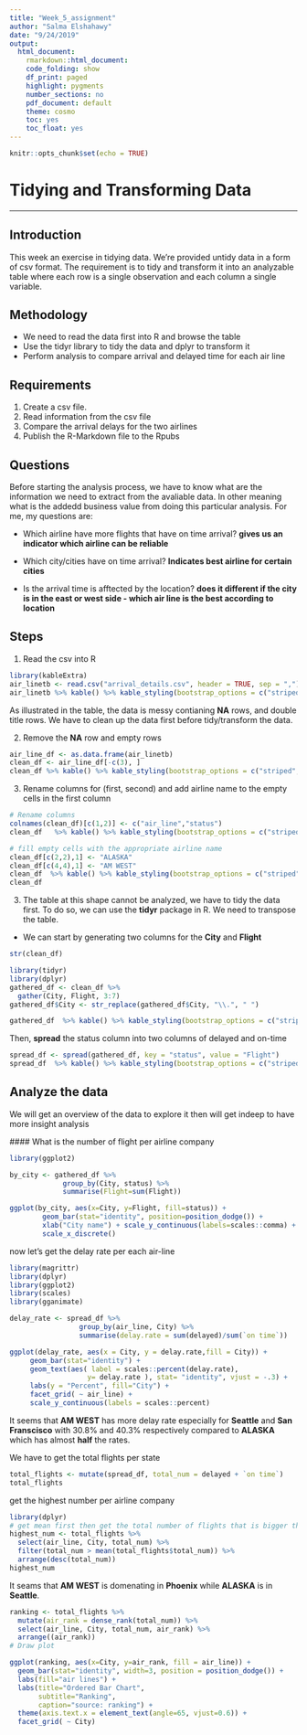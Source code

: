 ```yaml
---
title: "Week_5_assignment"
author: "Salma Elshahawy"
date: "9/24/2019"
output:
  html_document:
    rmarkdown::html_document:
    code_folding: show
    df_print: paged
    highlight: pygments
    number_sections: no
    pdf_document: default
    theme: cosmo
    toc: yes
    toc_float: yes
---
```


```r
knitr::opts_chunk$set(echo = TRUE)
```
# Tidying and Transforming Data 
________________________________

## Introduction 

This week an exercise in tidying data. We’re provided untidy data in a form of csv format. The requirement is to tidy and transform it into an analyzable table where each row is a single observation and each column a single variable.

## Methodology

+ We need to read the data first into R and browse the table
+ Use the tidyr library to tidy the data and dplyr to transform it
+ Perform analysis to compare arrival and delayed time for each air line

## Requirements 

1. Create a csv file. 
2. Read information from the csv file
3. Compare the arrival delays for the two airlines
4. Publish the R-Markdown file to the Rpubs

## Questions

Before starting the analysis process, we have to know what are the information we need to extract from the avaliable data. In other meaning what is the addedd business value from doing this particular analysis. For me, my questions are: 

+ Which airline have more flights that have on time arrival? 
  **gives us an indicator which airline can be reliable**
  
+ Which city/cities have on time arrival? 
  **Indicates best airline for certain cities**
  
+ Is the arrival time is afftected by the location? 
  **does it different if the city is in the east or west side - which air line is the best according to location** 

## Steps

1. Read the csv into R


```r
library(kableExtra)
air_linetb <- read.csv("arrival_details.csv", header = TRUE, sep = ",")
air_linetb %>% kable() %>% kable_styling(bootstrap_options = c("striped", "hover", "condensed", "responsive")) %>% scroll_box(width="100%",height="300px")
```

As illustrated in the table, the data is messy contianing **NA** rows, and double title rows. We have to clean up the data first before tidy/transform the data. 

2. Remove the **NA** row and empty rows


```r
air_line_df <- as.data.frame(air_linetb)
clean_df <- air_line_df[-c(3), ]
clean_df %>% kable() %>% kable_styling(bootstrap_options = c("striped", "hover", "condensed", "responsive")) %>% scroll_box(width="100%",height="300px")
```

3. Rename columns for (first, second) and add airline name to the empty cells in the first column

```r
# Rename columns
colnames(clean_df)[c(1,2)] <- c("air_line","status")
clean_df   %>% kable() %>% kable_styling(bootstrap_options = c("striped", "hover", "condensed", "responsive")) %>% scroll_box(width="100%",height="300px")

```


```r
# fill empty cells with the appropriate airline name
clean_df[c(2,2),1] <- "ALASKA"
clean_df[c(4,4),1] <- "AM WEST"
clean_df  %>% kable() %>% kable_styling(bootstrap_options = c("striped", "hover", "condensed", "responsive")) %>% scroll_box(width="100%",height="300px")
clean_df
```

3. The table at this shape cannot be analyzed, we have to tidy the data first. To do so, we can use the **tidyr** package in R. We need to transpose the table. 

+ We can start by generating two columns for the **City** and **Flight**

```r
str(clean_df)
```

```r
library(tidyr)
library(dplyr)
gathered_df <- clean_df %>%
  gather(City, Flight, 3:7)
gathered_df$City <- str_replace(gathered_df$City, "\\.", " ")

gathered_df  %>% kable() %>% kable_styling(bootstrap_options = c("striped", "hover", "condensed", "responsive")) %>% scroll_box(width="100%",height="300px")
```


Then, **spread** the status column into two columns of delayed and on-time

```r
spread_df <- spread(gathered_df, key = "status", value = "Flight")
spread_df  %>% kable() %>% kable_styling(bootstrap_options = c("striped", "hover", "condensed", "responsive")) %>% scroll_box(width="100%",height="300px")

```


## Analyze the data

We will get an overview of the data to explore it then will get indeep to have more insight analysis

  #### What is the number of flight per airline company
  
```r
library(ggplot2)

by_city <- gathered_df %>%
             group_by(City, status) %>%
             summarise(Flight=sum(Flight))

ggplot(by_city, aes(x=City, y=Flight, fill=status)) +
        geom_bar(stat="identity", position=position_dodge()) +
        xlab("City name") + scale_y_continuous(labels=scales::comma) +
        scale_x_discrete()
```

now let's get the delay rate per each air-line 

```r
library(magrittr)
library(dplyr)
library(ggplot2)
library(scales)
library(gganimate)

delay_rate <- spread_df %>% 
                 group_by(air_line, City) %>% 
                 summarise(delay.rate = sum(delayed)/sum(`on time`))

ggplot(delay_rate, aes(x = City, y = delay.rate,fill = City)) + 
     geom_bar(stat="identity") +
     geom_text(aes( label = scales::percent(delay.rate),
                   y= delay.rate ), stat= "identity", vjust = -.3) +
     labs(y = "Percent", fill="City") +
     facet_grid( ~ air_line) +
     scale_y_continuous(labels = scales::percent) 
```

It seems that **AM WEST** has more delay rate especially for **Seattle** and **San Franscisco** with 30.8% and 40.3% respectively compared to **ALASKA** which has almost **half** the rates.

We have to get the total flights per state 

```r
total_flights <- mutate(spread_df, total_num = delayed + `on time`)
total_flights
```
get the highest number per airline company 

```r
library(dplyr)
# get mean first then get the total number of flights that is bigger than this number 
highest_num <- total_flights %>% 
  select(air_line, City, total_num) %>%
  filter(total_num > mean(total_flights$total_num)) %>%
  arrange(desc(total_num))
highest_num
```
It seams that **AM WEST** is domenating in **Phoenix** while **ALASKA** is in **Seattle**.


```r
ranking <- total_flights %>% 
  mutate(air_rank = dense_rank(total_num)) %>%
  select(air_line, City, total_num, air_rank) %>% 
  arrange((air_rank))
# Draw plot

ggplot(ranking, aes(x=City, y=air_rank, fill = air_line)) + 
  geom_bar(stat="identity", width=3, position = position_dodge()) + 
  labs(fill="air lines") +
  labs(title="Ordered Bar Chart", 
       subtitle="Ranking", 
       caption="source: ranking") + 
  theme(axis.text.x = element_text(angle=65, vjust=0.6)) +
  facet_grid( ~ City)
```



